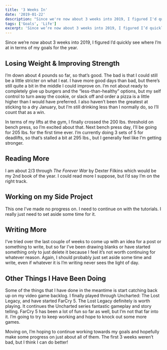```yaml
---
title: '3 Weeks In'
date: '2019-01-22'
description: "Since we're now about 3 weeks into 2019, I figured I'd quickly see where I'm at in terms of my goals for the year."
tags: ['Goals', 'Life']
excerpt: 'Since we’re now about 3 weeks into 2019, I figured I’d quickly see where I’m at in terms of my goals for the year.'
---
```


Since we’re now about 3 weeks into 2019, I figured I’d quickly see where I’m at in terms of my goals for the year.

## Losing Weight & Improving Strength

I’m down about 4 pounds so far, so that’s good. The bad is that I could still be a little stricter on what I eat. I have more good days than bad, but there’s still quite a bit in the middle I could improve on. I’m not about ready to completely give up burgers and the “less-than-healthy” options, but my self control to turn away the cookie, or slack off and order a pizza is a little higher than I would have preferred. I also haven’t been the greatest at sticking to a dry January, but I’m still drinking less than I normally do, so I’ll count that as a win.

In terms of my lifts at the gym, I finally crossed the 200 lbs. threshold on bench press, so I’m excited about that. Next bench press day, I’ll be going for 205 lbs. for the first time ever. I’m currently doing 3 sets of 5 for deadlifts, so that’s stalled a bit at 295 lbs., but I generally feel like I’m getting stronger.

## Reading More

I am about 2/3 through _The Forever War_ by Dexter Filkins which would be my 2nd book of the year. I could read more I suppose, but I’d say I’m on the right track.

## Working on my Side Project

This one I’ve made no progress on. I need to continue on with the tutorials. I really just need to set aside some time for it.

## Writing More

I’ve tried over the last couple of weeks to come up with an idea for a post or something to write, but so far I’ve been drawing blanks or have started something only to just delete it because I feel it’s not worth continuing for whatever reason. Again, I should probably just set aside some time and write, even if whatever it is I’m writing never sees the light of day.

## Other Things I Have Been Doing

Some of the things that I have done in the meantime is start catching back up on my video game backlog. I finally played through Uncharted: The Lost Legacy, and have started FarCry 5. The Lost Legacy definitely is worth playing. It continues the Uncharted series fantastic gameplay and story telling. FarCry 5 has been a lot of fun so far as well, but I’m not that far into it. I’m going to try to keep working and hope to knock out some more games.

Moving on, I’m hoping to continue working towards my goals and hopefully make some progress on just about all of them. The first 3 weeks weren’t bad, but I think I can do better!
